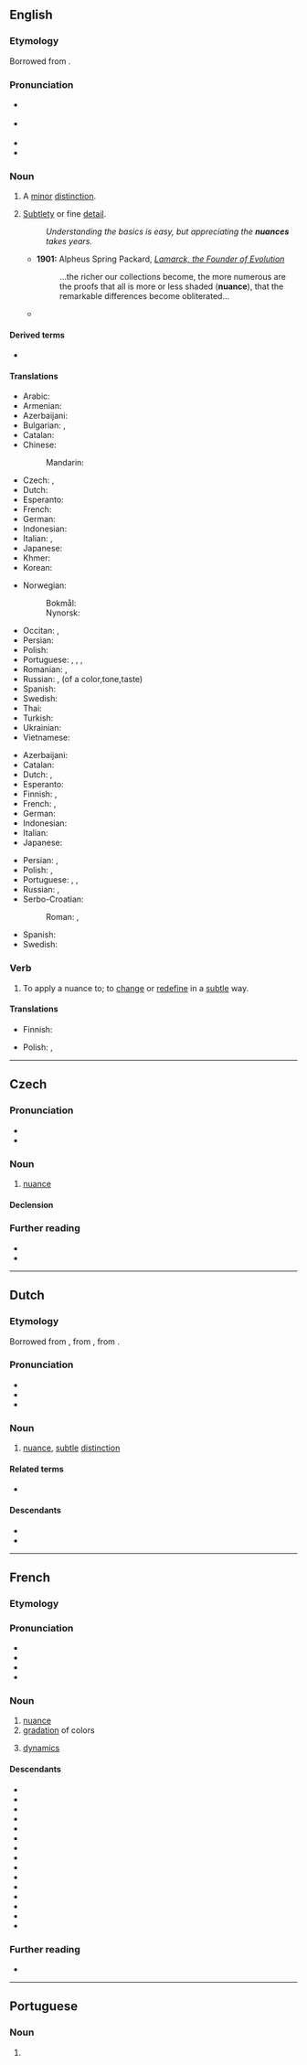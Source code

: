 {{also|Nuance|nuancé}}
==English==
{{was wotd|2007|February|1}}
{{wikipedia|dab=nuance}}

===Etymology===
Borrowed from {{bor|en|fr|nuance||nuance, shade, hue}}.

===Pronunciation===
* {{a|RP}} {{IPA|en|/ˈnjuː.ɑːns/}}
* {{a|GenAm}} {{IPA|en|/ˈnuː.ɑːns/}}
* {{audio|en|en-us-nuance.ogg|Audio (US)}}
* {{audio|en|en-au-nuance.ogg|Audio (AU)}}

===Noun===
{{en-noun|~}}

# A [[minor]] [[distinction]].
#: {{ux|en|'''hidden''' nuances}}
# [[subtlety|Subtlety]] or fine [[detail]].
#: ''Understanding the basics is easy, but appreciating the '''nuances''' takes years.''
#* '''1901:''' Alpheus Spring Packard, ''[http://books.google.com/books?vid=OCLC01513448&id=ZkB59HbB7VYC&pg=PA263&lpg=PA263&dq=nuance+date:1850-1950&as_brr=1 Lamarck, the Founder of Evolution]''
#*: ...the richer our collections become, the more numerous are the proofs that all is more or less shaded ('''nuance'''), that the remarkable differences become obliterated...
#* {{RQ:LstWkTnt|3|5|Encryption|It’s a miracle Lindsey Graham has met the concept of '''nuance'''. And this is the man who once warned “the world is literally about to blow up.” So you’re not dealing with someone who likes to dabble with grey areas.}}

====Derived terms====
* {{l|en|nuanced}}

====Translations====
{{trans-top|minor distinction}}
* Arabic: {{t-needed|ar}}
* Armenian: {{t-needed|hy}}
* Azerbaijani: {{t|az|çalar}}
* Bulgarian: {{t+|bg|нюанс|m}}, {{t+|bg|оттенък|m}}
* Catalan: {{t+|ca|matís|m}}
* Chinese:
*: Mandarin: {{t-needed|cmn}}
* Czech: {{t|cs|jemný rozdíl|m}}, {{t|cs|nuance|f}}
* Dutch: {{t+|nl|nuance|c}}
* Esperanto: {{t|eo|nuanco}}
* French: {{t+|fr|nuance|f}}
* German: {{t+|de|Nuance|f}}
* Indonesian: {{t+|id|nuansa}}
* Italian: {{t+|it|sfumatura}}, {{t+|it|sottigliezza|f}}
* Japanese: {{t|ja|ニュアンス|tr=nyuansu}}
* Khmer: {{t-needed|km}}
* Korean: {{t-needed|ko}}
{{trans-mid}}
* Norwegian:
*: Bokmål: {{t|nb|nyanse|m}}
*: Nynorsk: {{t|nn|nyanse|m}}
* Occitan: {{t|oc|nuança|f}}, {{t|oc|matís|m}}
* Persian: {{t-needed|fa}}
* Polish: {{t+|pl|niuans|m}}
* Portuguese: {{t+|pt|nuance|f}}, {{t+|pt|nuança|f}}, {{t+|pt|sutileza|f}}, {{t+|pt|matiz|m}}
* Romanian: {{t+|ro|nuanță|f}}, {{t|ro|nuanțe|f-p}}
* Russian: {{t+|ru|нюа́нс|m}}, (of a color,tone,taste){{t+|ru|отте́нок|m}}
* Spanish: {{t+|es|matiz|m}}
* Swedish: {{t+|sv|nyans|c}}
* Thai: {{t-needed|th}}
* Turkish: {{t-needed|tr}}
* Ukrainian: {{t|uk|нюа́нс|m}}
* Vietnamese: {{t+|vi|sắc thái}}
{{trans-bottom}}

{{trans-top|subtlety or fine detail}}
* Azerbaijani: {{t|az|çalar}}
* Catalan: {{t+|ca|matís|m}}
* Dutch: {{t+|nl|nuance|c}}, {{t+|nl|subtiliteit|f}}
* Esperanto: {{t|eo|nuanco}}
* Finnish: {{t+|fi|nyanssi}}, {{t|fi|vivahde}}
* French: {{t+|fr|nuance|f}}, {{t+|fr|subtilité|f}}
* German: {{t+|de|Nuance|f}}
* Indonesian: {{t+|id|nuansa}}
* Italian: {{t+|it|sottigliezza}}
* Japanese: {{t|ja|ニュアンス|tr=nyuansu}}
{{trans-mid}}
* Persian: {{t+|fa|ظرافت|tr=zerâfat|sc=fa-Arab}}, {{t|fa|ریزه‌کاری|tr=rize-kâri|sc=fa-Arab}}
* Polish: {{t+|pl|niuans|m}}, {{t+|pl|subtelność|f}}
* Portuguese: {{t+|pt|nuance|f}}, {{t+|pt|nuança|f}}, {{t+|pt|subtil}}
* Russian: {{t+|ru|нюа́нс|m}}, {{t+|ru|то́нкость|f}}
* Serbo-Croatian:
*: Roman: {{t|sh|nuance|f}}, {{t+|sh|osjetljivost|f}}
* Spanish: {{t+|es|matiz|m}}
* Swedish: {{t+|sv|nyans|c}}
{{trans-bottom}}

===Verb===
{{en-verb}}

# {{lb|en|transitive}} To apply a nuance to; to [[change]] or [[redefine]] in a [[subtle]] way.

====Translations====
{{trans-top}}
* Finnish: {{t|fi|nyansoida}}
{{trans-mid}}
* Polish: {{t+|pl|niuansować|impf}}, {{t+|pl|zniuansować|pf}}
{{trans-bottom}}

----

==Czech==

===Pronunciation===
* {{IPA|cs|[ˈnuant͡sɛ]|[ˈnɪjant͡sɛ]}}
* {{hyphenation|cs|nuan|ce}}

===Noun===
{{cs-noun|g=f}}

# [[nuance]]

====Declension====
{{cs-decl-noun-auto|f|nuan|c|e}}

===Further reading===
* {{R:PSJC}}
* {{R:SSJC}}

----

==Dutch==

===Etymology===
Borrowed from {{bor|nl|fr|nuance}}, from {{der|nl|frm|nuance}}, from {{der|nl|la}}.

===Pronunciation===
* {{audio|nl|Nl-nuance.ogg|Audio}}
* {{IPA|nl|/nyˈɑ̃sə/|/nyˈɑnsə/}}
* {{hyphenation|nl|nu|an|ce}}

===Noun===
{{nl-noun|f|-s|pl2=-en|nuanceje|dim2=nuancetje}}

# [[nuance#English|nuance]], [[subtle]] [[distinction]]

====Related terms====
* {{l|nl|nuanceren}}

====Descendants====
* {{desc|af|nuanse}}
* {{desc|id|bor=1|nuansa}}

----

==French==

===Etymology===
{{af|fr|nuer|-ance}}

===Pronunciation===
* {{fr-IPA}}
* {{audio|fr|Fr-nuance.ogg|Audio (France)}}
* {{homophones|fr|nuances}}
* {{rhymes|fr|ɑ̃s|s=2}}

===Noun===
{{fr-noun|f}}

# [[#Noun|nuance]]
# [[gradation]] of colors
# {{lb|fr|music}} [[dynamics]]

====Descendants====
* {{desc|bg|нюа́нс|bor=1}}
* {{desc|cs|nuance|bor=1}}
* {{desc|da|nuance|bor=1}}
* {{desctree|nl|nuance|bor=1}}
* {{desc|en|nuance|bor=1}}
* {{desctree|eo|nuanco|bor=1}}
* {{desc|fi|nyanssi|bor=1}}
* {{desc|de|Nuance|bor=1}}
* {{desc|no|nyanse|bor=1}}
* {{desc|pl|niuans|bor=1}}
* {{desc|pt|nuança|bor=1|alts=1}}
* {{desc|ro|nuanță|bor=1}}
* {{desc|ru|нюа́нс|bor=1}}
* {{desc|sk|nuansa|bor=1}}
* {{desc|sv|nyans|bor=1}}

===Further reading===
* {{R:TLFi}}

----

==Portuguese==

===Noun===
{{pt-noun|f}}

# {{alternative form of|pt|nuança}}